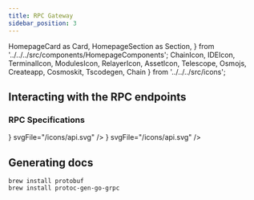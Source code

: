 ```yaml
---
title: RPC Gateway
sidebar_position: 3
---
```


  HomepageCard as Card,
  HomepageSection as Section,
} from '../../../src/components/HomepageComponents';
  ChainIcon,
  IDEIcon,
  TerminalIcon,
  ModulesIcon,
  RelayerIcon,
  AssetIcon,
  Telescope,
  Osmojs,
  Createapp,
  Cosmoskit,
  Tscodegen,
  Chain
} from '../../../src/icons';


## Interacting with the RPC endpoints



### RPC Specifications


<Section title="Frontend SDK Libraries & Utilities" id="web-sdks" hasSubSections >

   <Section>
  <Card
    title="RPC ednpoints"
    description="Osmosis Tendermint RPC endpoints"
    to="/api/?v=RPC"
    icon={<Tscodegen />}
    svgFile="/icons/api.svg"
  />
  <Card
    title="Getting Started"
    description="How to interact with RPC endpoints"
    to="/apis/rpc/interact-rpc"
    icon={<Tscodegen />}
    svgFile="/icons/api.svg"
  />
  </Section>

  </Section>


## Generating docs

```
brew install protobuf
brew install protoc-gen-go-grpc
```
